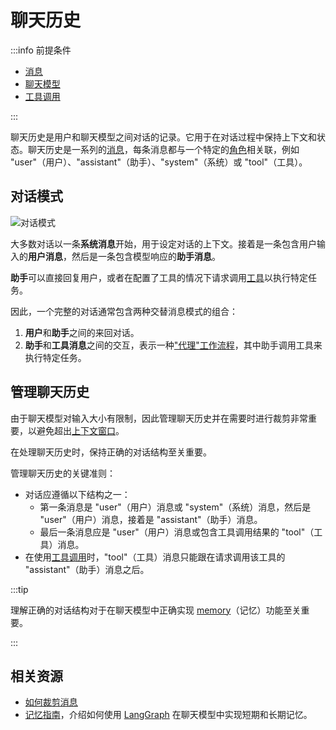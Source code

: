# 聊天历史

:::info 前提条件

- [消息](/docs/concepts/messages)
- [聊天模型](/docs/concepts/chat_models)
- [工具调用](/docs/concepts/tool_calling)

:::

聊天历史是用户和聊天模型之间对话的记录。它用于在对话过程中保持上下文和状态。聊天历史是一系列的[消息](/docs/concepts/messages)，每条消息都与一个特定的[角色](/docs/concepts/messages#role)相关联，例如 "user"（用户）、"assistant"（助手）、"system"（系统）或 "tool"（工具）。

## 对话模式

![对话模式](/img/conversation_patterns.png)

大多数对话以一条**系统消息**开始，用于设定对话的上下文。接着是一条包含用户输入的**用户消息**，然后是一条包含模型响应的**助手消息**。

**助手**可以直接回复用户，或者在配置了工具的情况下请求调用[工具](/docs/concepts/tool_calling)以执行特定任务。

因此，一个完整的对话通常包含两种交替消息模式的组合：

1. **用户**和**助手**之间的来回对话。
2. **助手**和**工具消息**之间的交互，表示一种["代理"工作流程](/docs/concepts/agents)，其中助手调用工具来执行特定任务。

## 管理聊天历史

由于聊天模型对输入大小有限制，因此管理聊天历史并在需要时进行裁剪非常重要，以避免超出[上下文窗口](/docs/concepts/chat_models#context_window)。

在处理聊天历史时，保持正确的对话结构至关重要。

管理聊天历史的关键准则：

- 对话应遵循以下结构之一：
  - 第一条消息是 "user"（用户）消息或 "system"（系统）消息，然后是 "user"（用户）消息，接着是 "assistant"（助手）消息。
  - 最后一条消息应是 "user"（用户）消息或包含工具调用结果的 "tool"（工具）消息。
- 在使用[工具调用](/docs/concepts/tool_calling)时，"tool"（工具）消息只能跟在请求调用该工具的 "assistant"（助手）消息之后。

:::tip

理解正确的对话结构对于在聊天模型中正确实现
[memory](https://langchain-ai.github.io/langgraphjs/concepts/memory/)（记忆）功能至关重要。

:::

## 相关资源

- [如何裁剪消息](/docs/how_to/trim_messages/)
- [记忆指南](https://langchain-ai.github.io/langgraphjs/concepts/memory/)，介绍如何使用 [LangGraph](https://langchain-ai.github.io/langgraphjs/) 在聊天模型中实现短期和长期记忆。